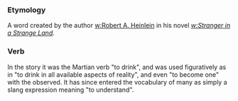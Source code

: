 ===Etymology===
A word created by the author [[w:Robert A. Heinlein]] in his novel ''[[w:Stranger in a Strange Land]]''.
===Verb=== 
In the story it was the Martian verb "to drink", and was used figuratively as in "to drink in all available aspects of reality", and even "to become one" with the observed. It has since entered the vocabulary of many as simply a slang expression meaning "to understand".
